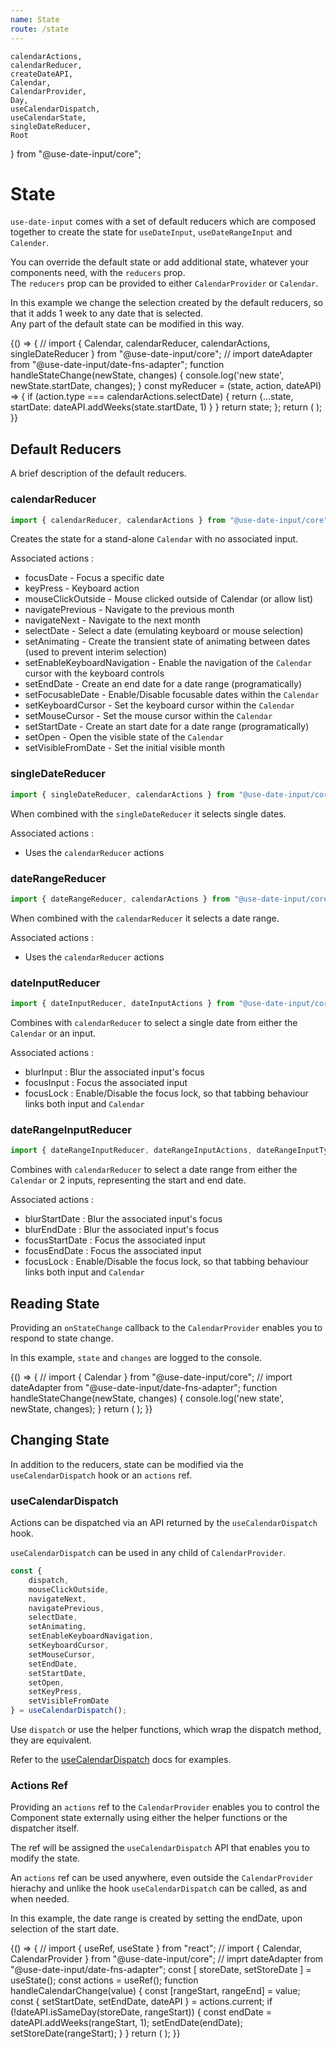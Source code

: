 ```yaml
---
name: State
route: /state
---
```

    calendarActions,
    calendarReducer,
    createDateAPI,
    Calendar,
    CalendarProvider,
    Day,
    useCalendarDispatch, 
    useCalendarState,
    singleDateReducer,
    Root 
} from "@use-date-input/core";

# State

`use-date-input` comes with a set of default reducers which are composed together to create
the state for `useDateInput`, `useDateRangeInput` and `Calender`.

You can override the default state or add additional state, whatever your components need, with the `reducers` prop.  
The `reducers` prop can be provided to either `CalendarProvider` or `Calendar`.

In this example we change the selection created by the default reducers, so that it adds 1 week to any date that is selected.  
Any part of the default state can be modified in this way.

<Playground>
{() => {
    // import { Calendar, calendarReducer, calendarActions, singleDateReducer } from "@use-date-input/core";
    // import dateAdapter from "@use-date-input/date-fns-adapter";
    function handleStateChange(newState, changes) {
        console.log('new state', newState.startDate, changes);
    }
    const myReducer = (state, action, dateAPI) => {
       if (action.type === calendarActions.selectDate) {
          return {...state, startDate: dateAPI.addWeeks(state.startDate, 1) }
       }
       return state;
    };
    return (
        <Calendar 
            adapter={dateAdapter} 
            reducers={[ calendarReducer, singleDateReducer, myReducer]}
            onStateChange={handleStateChange}
        />
    );
}}
</Playground>

## Default Reducers  

A brief description of the default reducers.


### calendarReducer  
```javascript
import { calendarReducer, calendarActions } from "@use-date-input/core";
```

Creates the state for a stand-alone `Calendar` with no associated input.  
 
Associated actions :  

- focusDate - Focus a specific date
- keyPress - Keyboard action
- mouseClickOutside - Mouse clicked outside of Calendar (or allow list)
- navigatePrevious - Navigate to the previous month
- navigateNext - Navigate to the next month
- selectDate - Select a date (emulating keyboard or mouse selection)
- setAnimating - Create the transient state of animating between dates (used to prevent interim selection)
- setEnableKeyboardNavigation - Enable the navigation of the `Calendar` cursor with the keyboard controls
- setEndDate - Create an end date for a date range (programatically)
- setFocusableDate - Enable/Disable focusable dates within the `Calendar` 
- setKeyboardCursor - Set the keyboard cursor within the `Calendar` 
- setMouseCursor - Set the mouse cursor within the `Calendar` 
- setStartDate - Create an start date for a date range (programatically)
- setOpen - Open the visible state of the `Calendar`
- setVisibleFromDate - Set the initial visible month

### singleDateReducer
```javascript
import { singleDateReducer, calendarActions } from "@use-date-input/core";
```

When combined with the `singleDateReducer` it selects single dates.  

Associated actions :  

- Uses the `calendarReducer` actions

### dateRangeReducer
```javascript
import { dateRangeReducer, calendarActions } from "@use-date-input/core";
```

When combined with the `calendarReducer` it selects a date range.   

Associated actions :  

- Uses the `calendarReducer` actions

### dateInputReducer  
```javascript
import { dateInputReducer, dateInputActions } from "@use-date-input/core";
```

Combines with `calendarReducer` to select a single date from either the `Calendar` or an input.

Associated actions :  

- blurInput : Blur the associated input's focus
- focusInput : Focus the associated input
- focusLock : Enable/Disable the focus lock, so that tabbing behaviour links both input and `Calendar`

### dateRangeInputReducer

```javascript
import { dateRangeInputReducer, dateRangeInputActions, dateRangeInputType } from "@use-date-input/core";
```

Combines with `calendarReducer` to select a date range from either the `Calendar` or 2 inputs, representing the start and end date.  

Associated actions :  

- blurStartDate : Blur the associated input's focus
- blurEndDate : Blur the associated input's focus
- focusStartDate : Focus the associated input
- focusEndDate : Focus the associated input
- focusLock : Enable/Disable the focus lock, so that tabbing behaviour links both input and `Calendar`

## Reading State

Providing an `onStateChange` callback to the `CalendarProvider` enables you to respond to state change.
 
In this example, `state` and `changes` are logged to the console.

<Playground>
{() => {
    // import { Calendar } from "@use-date-input/core";
    // import dateAdapter from "@use-date-input/date-fns-adapter";
    function handleStateChange(newState, changes) {
        console.log('new state', newState, changes);
    }
    return (
        <Calendar adapter={dateAdapter} onStateChange={handleStateChange}/>
    );
}}
</Playground>

## Changing State

In addition to the reducers, state can be modified via the `useCalendarDispatch` hook or an `actions` ref.

###  useCalendarDispatch

Actions can be dispatched via an API returned by the `useCalendarDispatch` hook.  

`useCalendarDispatch` can be used in any child of `CalendarProvider`.  


```javascript
const {
    dispatch,
    mouseClickOutside,
    navigateNext,
    navigatePrevious,
    selectDate,
    setAnimating,
    setEnableKeyboardNavigation,
    setKeyboardCursor,
    setMouseCursor,
    setEndDate,
    setStartDate,
    setOpen,
    setKeyPress,
    setVisibleFromDate
} = useCalendarDispatch();
```

Use `dispatch` or use the helper functions, which wrap the dispatch method, they are equivalent.  

Refer to the [useCalendarDispatch](https://mark-tate.github.io/use-date-input/useCalendarDispatch) docs for examples.

### Actions Ref

Providing an `actions` ref to the `CalendarProvider` enables you to control the Component state externally using either the helper functions or the dispatcher itself.

The ref will be assigned the `useCalendarDispatch` API that enables you to modify the state.

An `actions` ref can be used anywhere, even outside the `CalendarProvider` hierachy and unlike the hook `useCalendarDispatch` can be called, as and when needed.  

In this example, the date range is created by setting the endDate, upon selection of the start date. 
 
<Playground>
{() => {
    // import { useRef, useState } from "react";
    // import { Calendar, CalendarProvider } from "@use-date-input/core";
    // imprt dateAdapter from "@use-date-input/date-fns-adapter";
    const [ storeDate, setStoreDate ] = useState();
    const actions = useRef();
    function handleCalendarChange(value) {
        const [rangeStart, rangeEnd] = value;
        const { setStartDate, setEndDate, dateAPI } = actions.current;
        if (!dateAPI.isSameDay(storeDate, rangeStart)) {
            const endDate = dateAPI.addWeeks(rangeStart, 1);
            setEndDate(endDate);
            setStoreDate(rangeStart);
        }
    }
    return (
        <CalendarProvider
            actions={actions}
            adapter={dateAdapter}
            allowRange
            onCalendarChange={handleCalendarChange}
        >
            <Calendar />
        </CalendarProvider>
    );
}}
</Playground>

